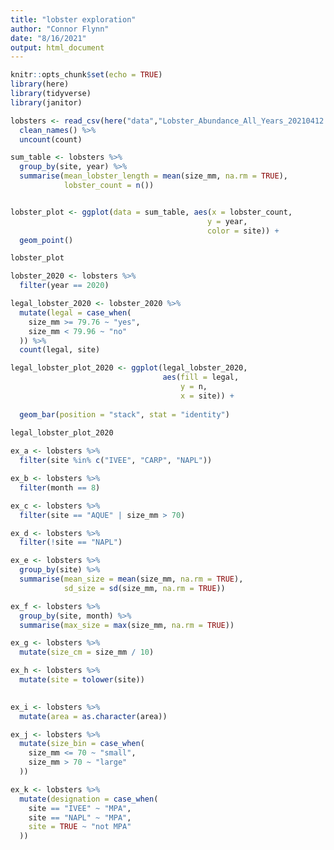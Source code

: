 ```yaml
---
title: "lobster exploration"
author: "Connor Flynn"
date: "8/16/2021"
output: html_document
---
```


```r
knitr::opts_chunk$set(echo = TRUE)
library(here)
library(tidyverse)
library(janitor)
```

```r
lobsters <- read_csv(here("data","Lobster_Abundance_All_Years_20210412.csv"), na = c("-99999", "")) %>% 
  clean_names() %>% 
  uncount(count)
```

```r

                                                   
sum_table <- lobsters %>% 
  group_by(site, year) %>% 
  summarise(mean_lobster_length = mean(size_mm, na.rm = TRUE),
            lobster_count = n())


lobster_plot <- ggplot(data = sum_table, aes(x = lobster_count, 
                                            y = year, 
                                            color = site)) +
  geom_point()

lobster_plot
```

```r
lobster_2020 <- lobsters %>% 
  filter(year == 2020)

legal_lobster_2020 <- lobster_2020 %>% 
  mutate(legal = case_when(
    size_mm >= 79.76 ~ "yes", 
    size_mm < 79.96 ~ "no"
  )) %>% 
  count(legal, site)

legal_lobster_plot_2020 <- ggplot(legal_lobster_2020, 
                                  aes(fill = legal, 
                                      y = n, 
                                      x = site)) +
                                       
  geom_bar(position = "stack", stat = "identity")
  
legal_lobster_plot_2020
```


```r
ex_a <- lobsters %>% 
  filter(site %in% c("IVEE", "CARP", "NAPL"))
```

```r
ex_b <- lobsters %>% 
  filter(month == 8)
```

```r
ex_c <- lobsters %>% 
  filter(site == "AQUE" | size_mm > 70)
```

```r
ex_d <- lobsters %>% 
  filter(!site == "NAPL")
```

```r
ex_e <- lobsters %>% 
  group_by(site) %>% 
  summarise(mean_size = mean(size_mm, na.rm = TRUE),
            sd_size = sd(size_mm, na.rm = TRUE))
```

```r
ex_f <- lobsters %>% 
  group_by(site, month) %>% 
  summarise(max_size = max(size_mm, na.rm = TRUE))
```
```r
ex_g <- lobsters %>% 
  mutate(size_cm = size_mm / 10)
```


```r
ex_h <- lobsters %>% 
  mutate(site = tolower(site))
  
```

```r
ex_i <- lobsters %>% 
  mutate(area = as.character(area))
```

```r
ex_j <- lobsters %>% 
  mutate(size_bin = case_when(
    size_mm <= 70 ~ "small",
    size_mm > 70 ~ "large"
  ))
```

```r
ex_k <- lobsters %>% 
  mutate(designation = case_when(
    site == "IVEE" ~ "MPA",
    site == "NAPL" ~ "MPA",
    site = TRUE ~ "not MPA"
  ))
```



